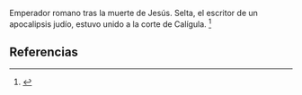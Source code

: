 Emperador romano tras la muerte de Jesús. Selta, el escritor de un apocalipsis judío, estuvo unido a la corte de Calígula. <ref>{{lib|LU|176|2|8}}</ref> 

== Referencias ==
<references />
